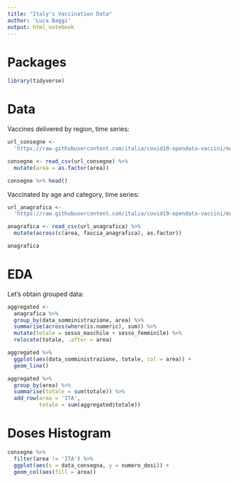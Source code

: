 ```yaml
---
title: "Italy's Vaccination Data"
author: 'Luca Baggi'
output: html_notebook
---
```


# Packages

```r
library(tidyverse)
```

# Data

Vaccines delivered by region, time series:

```r
url_consegne <-
  'https://raw.githubusercontent.com/italia/covid19-opendata-vaccini/master/dati/consegne-vaccini-latest.csv'

consegne <- read_csv(url_consegne) %>%
  mutate(area = as.factor(area))

consegne %>% head()
```

Vaccinated by age and category, time series:

```r
url_anagrafica <-
  'https://raw.githubusercontent.com/italia/covid19-opendata-vaccini/master/dati/somministrazioni-vaccini-latest.csv'

anagrafica <- read_csv(url_anagrafica) %>%
  mutate(across(c(area, fascia_anagrafica), as.factor))

anagrafica
```

# EDA

Let's obtain grouped data:

```r
aggregated <-
  anagrafica %>%
  group_by(data_somministrazione, area) %>%
  summarise(across(where(is.numeric), sum)) %>%
  mutate(totale = sesso_maschile + sesso_femminile) %>%
  relocate(totale, .after = area)

aggregated %>%
  ggplot(aes(data_somministrazione, totale, col = area)) +
  geom_line()
```

```r
aggregated %>%
  group_by(area) %>%
  summarise(totale = sum(totale)) %>%
  add_row(area = 'ITA',
          totale = sum(aggregated$totale))

```


# Doses Histogram

```r
consegne %>%
  filter(area != 'ITA') %>%
  ggplot(aes(x = data_consegna, y = numero_dosi)) +
  geom_col(aes(fill = area))
```

